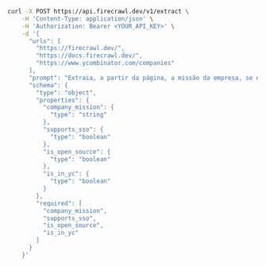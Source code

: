 ```bash cURL
curl -X POST https://api.firecrawl.dev/v1/extract \
    -H 'Content-Type: application/json' \
    -H 'Authorization: Bearer <YOUR_API_KEY>' \
    -d '{
      "urls": [
        "https://firecrawl.dev/", 
        "https://docs.firecrawl.dev/", 
        "https://www.ycombinator.com/companies"
      ],
      "prompt": "Extraia, a partir da página, a missão da empresa, se ela oferece SSO, se é open source e se está na Y Combinator.",
      "schema": {
        "type": "object",
        "properties": {
          "company_mission": {
            "type": "string"
          },
          "supports_sso": {
            "type": "boolean"
          },
          "is_open_source": {
            "type": "boolean"
          },
          "is_in_yc": {
            "type": "boolean"
          }
        },
        "required": [
          "company_mission",
          "supports_sso",
          "is_open_source",
          "is_in_yc"
        ]
      }
    }'
```
